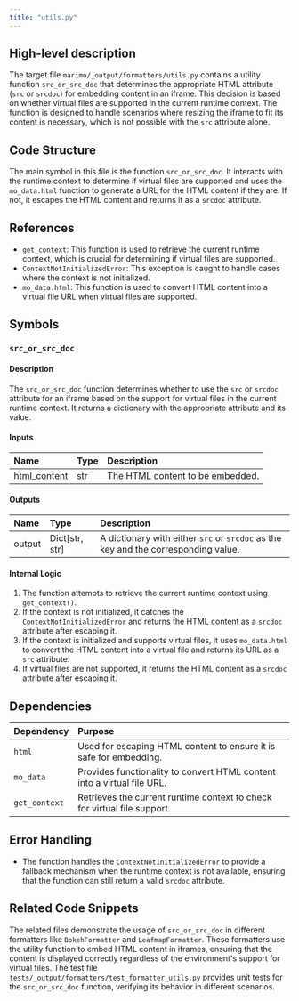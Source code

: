 ```yaml
---
title: "utils.py"
---
```


## High-level description

The target file `marimo/_output/formatters/utils.py` contains a utility function `src_or_src_doc` that determines the appropriate HTML attribute (`src` or `srcdoc`) for embedding content in an iframe. This decision is based on whether virtual files are supported in the current runtime context. The function is designed to handle scenarios where resizing the iframe to fit its content is necessary, which is not possible with the `src` attribute alone.

## Code Structure

The main symbol in this file is the function `src_or_src_doc`. It interacts with the runtime context to determine if virtual files are supported and uses the `mo_data.html` function to generate a URL for the HTML content if they are. If not, it escapes the HTML content and returns it as a `srcdoc` attribute.

## References

- `get_context`: This function is used to retrieve the current runtime context, which is crucial for determining if virtual files are supported.
- `ContextNotInitializedError`: This exception is caught to handle cases where the context is not initialized.
- `mo_data.html`: This function is used to convert HTML content into a virtual file URL when virtual files are supported.

## Symbols

### `src_or_src_doc`
#### Description
The `src_or_src_doc` function determines whether to use the `src` or `srcdoc` attribute for an iframe based on the support for virtual files in the current runtime context. It returns a dictionary with the appropriate attribute and its value.

#### Inputs
| Name         | Type   | Description                      |
|:-------------|:-------|:---------------------------------|
| html_content | str    | The HTML content to be embedded. |

#### Outputs
| Name   | Type          | Description                                                                 |
|:-------|:--------------|:----------------------------------------------------------------------------|
| output | Dict[str, str]| A dictionary with either `src` or `srcdoc` as the key and the corresponding value. |

#### Internal Logic
1. The function attempts to retrieve the current runtime context using `get_context()`.
2. If the context is not initialized, it catches the `ContextNotInitializedError` and returns the HTML content as a `srcdoc` attribute after escaping it.
3. If the context is initialized and supports virtual files, it uses `mo_data.html` to convert the HTML content into a virtual file and returns its URL as a `src` attribute.
4. If virtual files are not supported, it returns the HTML content as a `srcdoc` attribute after escaping it.

## Dependencies

| Dependency | Purpose                                                                 |
|:-----------|:------------------------------------------------------------------------|
| `html`     | Used for escaping HTML content to ensure it is safe for embedding.      |
| `mo_data`  | Provides functionality to convert HTML content into a virtual file URL. |
| `get_context` | Retrieves the current runtime context to check for virtual file support. |

## Error Handling

- The function handles the `ContextNotInitializedError` to provide a fallback mechanism when the runtime context is not available, ensuring that the function can still return a valid `srcdoc` attribute.

## Related Code Snippets

The related files demonstrate the usage of `src_or_src_doc` in different formatters like `BokehFormatter` and `LeafmapFormatter`. These formatters use the utility function to embed HTML content in iframes, ensuring that the content is displayed correctly regardless of the environment's support for virtual files. The test file `tests/_output/formatters/test_formatter_utils.py` provides unit tests for the `src_or_src_doc` function, verifying its behavior in different scenarios.